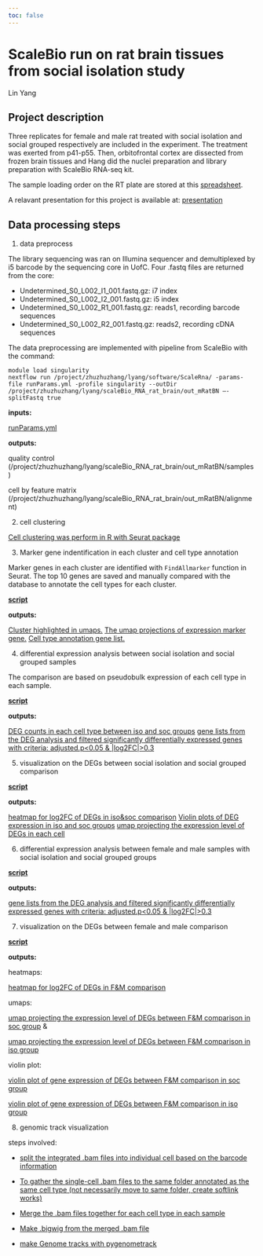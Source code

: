 ```yaml
---
toc: false
---
```


# ScaleBio run on rat brain tissues from social isolation study
Lin Yang

## Project description
Three replicates for female and male rat treated with social isolation and social grouped respectively are included in the experiment. The treatment was exerted from p41-p55. Then, orbitofrontal cortex are dissected from frozen brain tissues and Hang did the nuclei preparation and library preparation with ScaleBio RNA-seq kit.

The sample loading order on the RT plate are stored at this [spreadsheet](https://github.com/mmyoung/scaleBio-RNAseq-on-social_isolation-ratBrain/data/'9_6_24 12 OFC for ScaleRNA yield summary.xlsx').

A relavant presentation for this project is available at: [presentation](https://uchicago.box.com/s/o20tc5qjuk0ekn20dbln4atk9shx8sb1)

## Data processing steps
1. data preprocess

The library sequencing was ran on Illumina sequencer and demultiplexed by i5 barcode by the sequencing core in UofC.
Four .fastq files are returned from the core: 

* Undetermined_S0_L002_I1_001.fastq.gz: i7 index
* Undetermined_S0_L002_I2_001.fastq.gz: i5 index
* Undetermined_S0_L002_R1_001.fastq.gz: reads1, recording barcode sequences
* Undetermined_S0_L002_R2_001.fastq.gz: reads2, recording cDNA sequences

The data preprocessing are implemented with pipeline from ScaleBio with the command:

```
module load singularity
nextflow run /project/zhuzhuzhang/lyang/software/ScaleRna/ -params-file runParams.yml -profile singularity --outDir /project/zhuzhuzhang/lyang/scaleBio_RNA_rat_brain/out_mRatBN —-splitFastq true
```

**inputs:**

[runParams.yml](https://github.com/mmyoung/scaleBio-RNAseq-on-social_isolation-ratBrain/blob/master/script/runParams.yml)

**outputs:**

quality control (/project/zhuzhuzhang/lyang/scaleBio_RNA_rat_brain/out_mRatBN/samples)

cell by feature matrix (/project/zhuzhuzhang/lyang/scaleBio_RNA_rat_brain/out_mRatBN/alignment)

2. cell clustering

[Cell clustering was perform in R with Seurat package](cell_clustering.html)

3. Marker gene indentification in each cluster and cell type annotation

Marker genes in each cluster are identified with `FindAllmarker` function in Seurat. The top 10 genes are saved and manually compared with the database to annotate the cell types for each cluster.

[**script**](cluster_annotation.html)

**outputs:**

[Cluster highlighted in umaps.](https://drive.google.com/file/d/1p-tYEjZUDYtx7mR7NflJWEPTR0LNpI-M/view?usp=drive_link)
[The umap projections of expression marker gene.](https://drive.google.com/file/d/1xW9gSP3w7PrulhY3mcOuhQFS0VB0sfg1/view?usp=drive_link)
[Cell type annotation gene list.](https://docs.google.com/spreadsheets/d/17Y31mBy9B0aljy72LLnAPNpoxCN6zZLhlXBFzCg-awM/edit?usp=drive_link)

4. differential expression analysis between social isolation and social grouped samples

The comparison are based on pseudobulk expression of each cell type in each sample.

[**script**](DEG_analysis_iso_vs_soc.html)

**outputs:**

[DEG counts in each cell type between iso and soc groups](https://drive.google.com/file/d/1WzTyDMGrbLhniw3PyvdQhK68E4gdXiCn/view?usp=drive_link)
[gene lists from the DEG analysis and filtered significantly differentially expressed genes with criteria: adjusted.p<0.05 & |log2FC|>0.3](https://drive.google.com/drive/folders/1vyPnJ4aQlVgrAcMo2c_cSNqdUHIiz79B?usp=drive_link)


5. visualization on the DEGs between social isolation and social grouped comparison

[**script**](iso_vs_soc_DEG_visualization.html)

**outputs:**

[heatmap for log2FC of DEGs in iso&soc comparison](https://drive.google.com/file/d/1OiL4bKcFYW8W-O-f-YtGFc5CgXv-2OYP/view?usp=drive_link)
[Violin plots of DEG expression in iso and soc groups](https://drive.google.com/file/d/12bkUK9wwWnwjBqQUuQmsxsbzI_nVF-8V/view?usp=drive_link)
[umap projecting the expression level of DEGs in each cell](https://drive.google.com/file/d/1XUcQwIZnNIeu8fGhCLbE9HwYXYf-RSao/view?usp=drive_link)

6. differential expression analysis between female and male samples with social isolation and social grouped groups

[**script**](DEG_analysis_F_vs_M.html)

**outputs:**

[gene lists from the DEG analysis and filtered significantly differentially expressed genes with criteria: adjusted.p<0.05 & |log2FC|>0.3](https://drive.google.com/drive/folders/1R0_wEIfob2jwujwN7ijTYtl6ExWU-4Sz?usp=drive_link)



7. visualization on the DEGs between female and male comparison

[**script**](sex_DEG_plot.html)

**outputs:**

heatmaps: 

[heatmap for log2FC of DEGs in F&M comparison](https://drive.google.com/drive/folders/1-MPa-pQrpmmMFsI-UmCmYJUmbA7dZKXz?usp=drive_link)

umaps: 

[umap projecting the expression level of DEGs between F&M comparison in soc group](https://drive.google.com/file/d/1ujv1Oxv-nIDN9WiGDA9KChfhR6LS5nWl/view?usp=drive_link) &

[umap projecting the expression level of DEGs between F&M comparison in iso group](https://drive.google.com/file/d/1vyZy_f4YklpoiqHshb8UcBFwxCYjaVjk/view?usp=drive_link)

violin plot: 

[violin plot of gene expression of DEGs between F&M comparison in soc group](https://drive.google.com/file/d/1GnPFiDTRAboEHK_34HY5XSBzRK9bS01T/view?usp=drive_link)

[violin plot of gene expression of DEGs between F&M comparison in iso group](https://drive.google.com/file/d/1elizpJDO6-6KoptOsUv8xzSR96Oi7R4r/view?usp=drive_link)

8. genomic track visualization 

steps involved:

* [split the integrated .bam files into individual cell based on the barcode information](https://github.com/mmyoung/scaleBio-RNAseq-on-social_isolation-ratBrain/blob/master/script/workflow.sh)

* [To gather the single-cell .bam files to the same folder annotated as the same cell type (not necessarily move to same folder, create softlink works)](/blob/master/script/run_bam_gather.sh)

* [Merge the .bam files together for each cell type in each sample](https://github.com/mmyoung/scaleBio-RNAseq-on-social_isolation-ratBrain/blob/master/script/samtools_merge.sh)

* [Make .bigwig from the merged .bam file](https://github.com/mmyoung/scaleBio-RNAseq-on-social_isolation-ratBrain/blob/master/script/make_bigwig.sh)

* [make Genome tracks with pygenometrack](https://github.com/mmyoung/scaleBio-RNAseq-on-social_isolation-ratBrain/blob/master/script/soc_FvsM_pygenometrack.sh)

